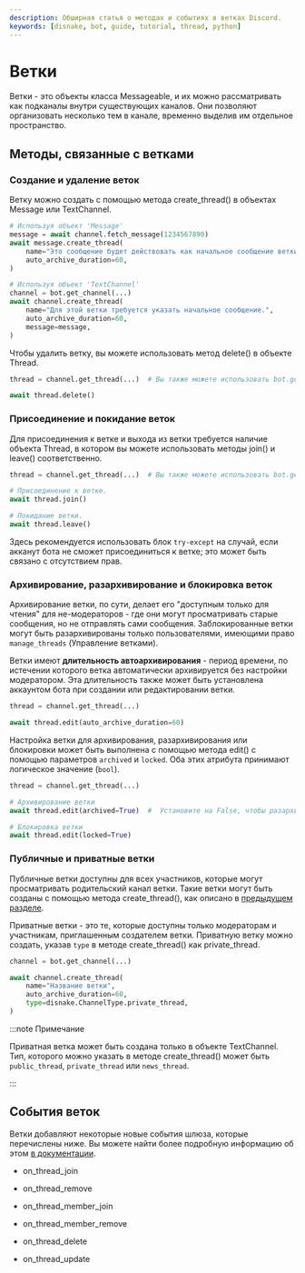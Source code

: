 ```yaml
---
description: Обширная статья о методах и событиях в ветках Discord.
keywords: [disnake, bot, guide, tutorial, thread, python]
---
```


# Ветки

Ветки - это объекты класса <DocsLink reference="disnake.abc.Messageable">Messageable</DocsLink>, и их можно
рассматривать как подканалы внутри существующих каналов. Они позволяют организовать несколько тем в канале, временно
выделив им отдельное пространство.

## Методы, связанные с ветками

### Создание и удаление веток

Ветку можно создать с помощью метода <DocsLink reference="disnake.TextChannel.create_thread">create_thread()</DocsLink>
в объектах <DocsLink reference="disnake.Message">Message</DocsLink>
или <DocsLink reference="disnake.TextChannel">TextChannel</DocsLink>.

```python title="threads.py"
# Используя объект 'Message'
message = await channel.fetch_message(1234567890)
await message.create_thread(
    name="Это сообщение будет действовать как начальное сообщение ветки.",
    auto_archive_duration=60,
)

# Используя объект 'TextChannel'
channel = bot.get_channel(...)
await channel.create_thread(
    name="Для этой ветки требуется указать начальное сообщение.",
    auto_archive_duration=60,
    message=message,
)
```

Чтобы удалить ветку, вы можете использовать метод <DocsLink reference="disnake.Thread.delete">delete()</DocsLink> в
объекте <DocsLink reference="disnake.Thread">Thread</DocsLink>.

```python title="threads.py"
thread = channel.get_thread(...)  # Вы также можете использовать bot.get_channel(...)

await thread.delete()
```

### Присоединение и покидание веток

Для присоединения к ветке и выхода из ветки требуется наличие объекта <DocsLink reference="disnake.Thread">Thread</DocsLink>,
в котором вы можете использовать методы <DocsLink reference="disnake.Thread.join">join()</DocsLink> и <DocsLink reference="disnake.Thread.leave">leave()</DocsLink> соответственно.

```python title="threads.py"
thread = channel.get_thread(...)  # Вы также можете использовать bot.get_channel(...)

# Присоединение к ветке.
await thread.join()

# Покидание ветки.
await thread.leave()
```

Здесь рекомендуется использовать блок `try-except` на случай, если акканут бота не сможет присоединиться к ветке; это
может быть связано с отсутствием прав.

### Архивирование, разархивирование и блокировка веток

Архивирование ветки, по сути, делает его "доступным только для чтения" для не-модераторов - где они могут
просматривать старые сообщения, но не отправлять сами сообщения. Заблокированные ветки могут быть разархивированы
только пользователями, имеющими право `manage_threads` (Управление ветками).

Ветки имеют **длительность автоархивирования** - период времени, по истечении которого ветка автоматически архивируется
без настройки модератором. Эта длительность также может быть установлена аккаунтом бота при создании или редактировании
ветки.

```python title="threads.py"
thread = channel.get_thread(...)

await thread.edit(auto_archive_duration=60)
```

Настройка ветки для архивирования, разархивирования или блокировки может быть выполнена с помощью
метода <DocsLink reference="disnake.Thread.edit">edit()</DocsLink> с помощью параметров `archived` и `locked`. Оба этих
атрибута принимают логическое значение (`bool`).

```python title="threads.py"
thread = channel.get_thread(...)

# Архивирование ветки
await thread.edit(archived=True)  #  Установите на False, чтобы разархивировать ветку

# Блокировка ветки
await thread.edit(locked=True)
```

### Публичные и приватные ветки

Публичные ветки доступны для всех участников, которые могут просматривать родительский канал ветки. Такие ветки могут
быть созданы с помощью метода <DocsLink reference="disnake.TextChannel.create_thread">create_thread()</DocsLink>, как
описано в [предыдущем разделе](#создание-и-удаление-веток).

Приватные ветки - это те, которые доступны только модераторам и участникам, приглашенным создателем ветки. Приватную
ветку можно создать, указав `type` в методе <DocsLink reference="disnake.TextChannel">create_thread()</DocsLink>
как <DocsLink reference="disnake.ChannelType.private_thread">private_thread</DocsLink>.

```python title="threads.py" {6}
channel = bot.get_channel(...)

await channel.create_thread(
    name="Название ветки",
    auto_archive_duration=60,
    type=disnake.ChannelType.private_thread,
)
```

:::note Примечание

Приватная ветка может быть создана только в объекте <DocsLink reference="disnake.TextChannel">TextChannel</DocsLink>. Тип,
которого можно указать в методе <DocsLink reference="disnake.TextChannel.create_thread">create_thread()</DocsLink>
может быть `public_thread`, `private_thread` или `news_thread`.

:::

## События веток

Ветки добавляют некоторые новые события шлюза, которые перечислены ниже. Вы можете найти более подробную информацию об
этом [в документации](https://docs.disnake.dev/en/latest/api.html#disnake.on_thread_join).

-   <DocsLink reference="disnake.on_thread_join">on_thread_join</DocsLink>

-   <DocsLink reference="disnake.on_thread_remove">on_thread_remove</DocsLink>

-   <DocsLink reference="disnake.on_thread_member_join">on_thread_member_join</DocsLink>

-   <DocsLink reference="disnake.on_thread_member_remove">on_thread_member_remove</DocsLink>

-   <DocsLink reference="disnake.on_thread_delete">on_thread_delete</DocsLink>

-   <DocsLink reference="disnake.on_thread_update">on_thread_update</DocsLink>
